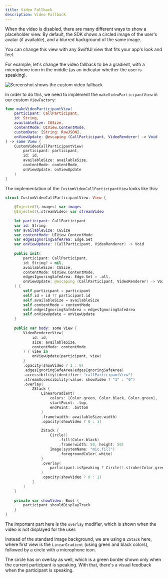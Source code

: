 ```yaml
---
title: Video Fallback
description: Video Fallback
---
```


When the video is disabled, there are many different ways to show a placeholder view. By default, the SDK shows a circled image of the user's avatar (if available), and a blurred background of the same image.

You can change this view with any SwiftUI view that fits your app's look and feel.

For example, let's change the video fallback to be a gradient, with a microphone icon in the middle (as an indicator whether the user is speaking).

![Screenshot shows the custom video fallback](../assets/cookbook_gradient.png)

In order to do this, we need to implement the `makeVideoParticipantView` in our custom `ViewFactory`:

```swift
func makeVideoParticipantView(
    participant: CallParticipant,
    id: String,
    availableSize: CGSize,
    contentMode: UIView.ContentMode,
    customData: [String: RawJSON],
    onViewUpdate: @escaping (CallParticipant, VideoRenderer) -> Void
) -> some View {
    CustomVideoCallParticipantView(
        participant: participant,
        id: id,
        availableSize: availableSize,
        contentMode: contentMode,
        onViewUpdate: onViewUpdate
    )
}
```

The implementation of the `CustomVideoCallParticipantView` looks like this:

```swift
struct CustomVideoCallParticipantView: View {
    
    @Injected(\.images) var images
    @Injected(\.streamVideo) var streamVideo
        
    let participant: CallParticipant
    var id: String
    var availableSize: CGSize
    var contentMode: UIView.ContentMode
    var edgesIgnoringSafeArea: Edge.Set
    var onViewUpdate: (CallParticipant, VideoRenderer) -> Void
    
    public init(
        participant: CallParticipant,
        id: String? = nil,
        availableSize: CGSize,
        contentMode: UIView.ContentMode,
        edgesIgnoringSafeArea: Edge.Set = .all,
        onViewUpdate: @escaping (CallParticipant, VideoRenderer) -> Void
    ) {
        self.participant = participant
        self.id = id ?? participant.id
        self.availableSize = availableSize
        self.contentMode = contentMode
        self.edgesIgnoringSafeArea = edgesIgnoringSafeArea
        self.onViewUpdate = onViewUpdate
    }
    
    public var body: some View {
        VideoRendererView(
            id: id,
            size: availableSize,
            contentMode: contentMode
        ) { view in
            onViewUpdate(participant, view)
        }
        .opacity(showVideo ? 1 : 0)
        .edgesIgnoringSafeArea(edgesIgnoringSafeArea)
        .accessibility(identifier: "callParticipantView")
        .streamAccessibility(value: showVideo ? "1" : "0")
        .overlay(
            ZStack {
                LinearGradient(
                    colors: [Color.green, Color.black, Color.green],
                    startPoint: .top,
                    endPoint: .bottom
                )
                .frame(width: availableSize.width)
                .opacity(showVideo ? 0 : 1)

                ZStack {
                    Circle()
                        .fill(Color.black)
                        .frame(width: 50, height: 50)
                    Image(systemName: "mic.fill")
                        .foregroundColor(.white)
                }
                .overlay(
                    participant.isSpeaking ? Circle().stroke(Color.green, lineWidth: 2) : nil
                )
                .opacity(showVideo ? 0 : 1)
            }
        )
    }
    
    private var showVideo: Bool {
        participant.shouldDisplayTrack
    }
}
```

The important part here is the `overlay` modifier, which is shown when the video is not displayed for the user.

Instead of the standard image background, we are using a `ZStack` here, where first view is the `LinearGradient` (using green and black colors), followed by a circle with a microphone icon. 

The circle has on overlay as well, which is a green border shown only when the current participant is speaking. With that, there's a visual feedback when the participant is speaking.
